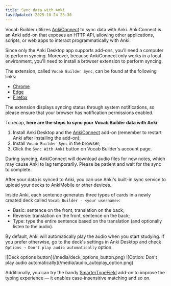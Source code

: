```yaml
---
title: Sync data with Anki
lastUpdated: 2025-10-24 23:30
---
```


Vocab Builder utilizes [AnkiConnect](https://ankiweb.net/shared/info/2055492159) to sync data with Anki. AnkiConnect is an Anki add-on that exposes an HTTP API, allowing other applications, scripts, or web apps to interact programmatically with Anki.

Since only the Anki Desktop app supports add-ons, you'll need a computer to perform syncing. Moreover, because AnkiConnect only works in a local environment, you'll need to install a browser extension to perform syncing.

The extension, called `Vocab Builder Sync`, can be found at the following links:

- [Chrome](https://chromewebstore.google.com/detail/vocab-builder-sync/onkpgkdgglhfdnbnpdlboaahdhgcndgd)
- [Edge](https://microsoftedge.microsoft.com/addons/detail/vocab-builder-sync/ailgmgpjdhmlcogboelaoogdmciojfgn)
- [Firefox](https://addons.mozilla.org/en-US/firefox/addon/vocab-builder-sync/)

<Aside>
	The extension displays syncing status through system notifications, so please ensure that your browser has notification permissions enabled.
</Aside>

To recap, **here are the steps to sync your Vocab Builder data with Anki**:

1. Install Anki Desktop and the [AnkiConnect](https://ankiweb.net/shared/info/2055492159) add-on (remember to restart Anki after installing the add-on);
2. Install `Vocab Builder Sync` in the browser;
3. Click the `Sync With Anki` button on Vocab Builder's account page.

<Aside>
	During syncing, AnkiConnect will download audio files for new notes, which may cause Anki to lag temporarily. Please be patient and wait for the
	sync to complete.
</Aside>

After your data is synced to Anki, you can use Anki's built-in sync service to upload your decks to AnkiMobile or other devices.

Inside Anki, each sentence generates three types of cards in a newly created deck called `Vocab Builder - <your username>`:

- Basic: sentence on the front, translation on the back;
- Reverse: translation on the front, sentence on the back;
- Type: type the entire sentence based on the translation (and optionally listen to the audio).

By default, Anki will automatically play the audio when you start studying. If you prefer otherwise, go to the deck's settings in Anki Desktop and check `Options → Don't play audio automatically` option.

<ImageOuterWrapper>
	<ImageWrapper>![Deck options button](/media/deck_options_button.png)</ImageWrapper>
	<ImageWrapper>![Option: Don't play audio automatically](/media/audio_autoplay_option.png)</ImageWrapper>
</ImageOuterWrapper>

Additionally, you can try the handy [SmarterTypeField](https://ankiweb.net/shared/info/1371444066) add-on to improve the typing experience — it enables case-insensitive matching and so on.
